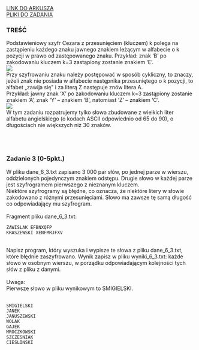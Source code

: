 
<div className="box_link"><a className="link  link_materials" target="_blank" href="https://cke.gov.pl/images/_EGZAMIN_MATURALNY_OD_2015/Arkusze_egzaminacyjne/2016/formula_od_2015/MIN-R2_1P-162.pdf">LINK DO ARKUSZA</a>
<br/>
<a className="link  link_materials" href="http://cke.gov.pl/images/_EGZAMIN_MATURALNY_OD_2015/Arkusze_egzaminacyjne/2016/formula_od_2015/Dane_PR2.zip" >PLIKI DO ZADANIA</a>
<br/>
</div>

### TREŚĆ
Podstawieniowy szyfr Cezara z przesunięciem (kluczem) k polega na zastąpieniu każdego
znaku jawnego znakiem leżącym w alfabecie o k pozycji w prawo od zastępowanego znaku.
Przykład: znak ‘B’ po zakodowaniu kluczem k=3 zastąpiony zostanie znakiem ‘E’. <br/>
![](https://i.imgur.com/ePB4F8g.png)<br/>
Przy szyfrowaniu znaku należy postępować w sposób cykliczny, to znaczy, jeżeli znak nie
posiada w alfabecie następnika przesuniętego o k pozycji, to alfabet „zawija się" i za literą Z
następuje znów litera A.<br/>
Przykład: jawny znak ‘X’ po zakodowaniu kluczem k=3 zastąpiony zostanie znakiem ‘A’,
znak ‘Y’ – znakiem ‘B’, natomiast ‘Z’ – znakiem ‘C’. <br/>
![](https://i.imgur.com/Ikakpev.png)<br/>
W tym zadaniu rozpatrujemy tylko słowa zbudowane z wielkich liter alfabetu angielskiego
(o kodach ASCII odpowiednio od 65 do 90), o długościach nie większych niż 30 znaków. 

<br/><br/>


### Zadanie 3   (0-5pkt.)
W pliku dane_6_3.txt zapisano 3 000 par słów, po jednej parze w wierszu, oddzielonych
pojedynczym znakiem odstępu. Drugie słowo w każdej parze jest szyfrogramem pierwszego
z nieznanym kluczem.<br/>
Niektóre szyfrogramy są błędne, co oznacza, że niektóre litery w słowie zakodowano
z różnymi przesunięciami. Słowo ma zawsze tę samą długość co odpowiadający
mu szyfrogram.<br/><br/>
Fragment pliku dane_6_3.txt:<br/>
```
ZAWISLAK EFBNXQFP
KRASZEWSKI XENFMRJFXV
```
<br/>
<span className="bold">Napisz program</span>, który wyszuka i wypisze te słowa z pliku dane_6_3.txt, które błędnie
zaszyfrowano. Wynik zapisz w pliku wyniki_6_3.txt: każde słowo w osobnym wierszu,
w porządku odpowiadającym kolejności tych słów z pliku z danymi.<br/><br/>
<span className="bold">Uwaga</span>:<br/>
Pierwsze słowo w pliku wynikowym to SMIGIELSKI. 

<br/>
<br/>

<Dropdown title="ODPOWIEDŹ">

```
SMIGIELSKI
JANEK
JANUSZEWSKI
WOLAK
GAJEK
MROCZKOWSKI
SZCZESNIAK
CIESLINSKI 
```
</Dropdown>

<Dropdown title="PRZYKŁADOWE ROZWIĄZANIE">
</Dropdown>

<Dropdown title="PRZYKŁADOWE ROZWIĄZANIE">
</Dropdown>